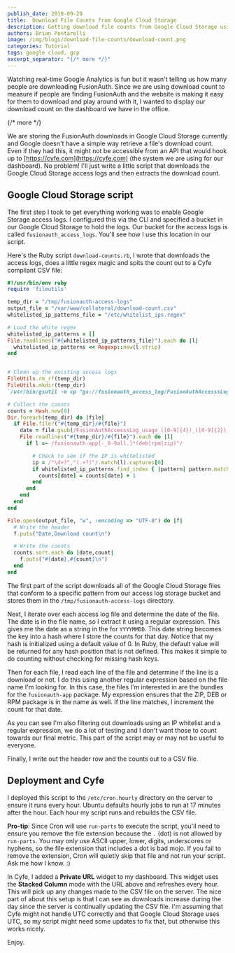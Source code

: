```yaml
---
publish_date: 2018-09-20 
title:  Download File Counts from Google Cloud Storage
description: Getting download file counts from Google Cloud Storage using access logs and a Ruby script.
authors: Brian Pontarelli
image: /img/blogs/download-file-counts/download-count.png
categories: Tutorial
tags: google cloud, gcp
excerpt_separator: "{/* more */}"
---
```


Watching real-time Google Analytics is fun but it wasn't telling us how many people are downloading FusionAuth. Since we are using download count to measure if people are finding FusionAuth and the website is making it easy for them to download and play around with it, I wanted to display our download count on the dashboard we have in the office.

{/* more */}

We are storing the FusionAuth downloads in Google Cloud Storage currently and Google doesn't have a simple way retrieve a file's download count. Even if they had this, it might not be accessible from an API that would hook up to [https://cyfe.com](https://cyfe.com) (the system we are using for our dashboard). No problem! I'll just write a little script that downloads the Google Cloud Storage access logs and then extracts the download count.

## Google Cloud Storage script

The first step I took to get everything working was to enable Google Storage access logs. I configured this via the CLI and specified a bucket in our Google Cloud Storage to hold the logs. Our bucket for the access logs is called `fusionauth_access_logs`. You'll see how I use this location in our script. 

Here's the Ruby script `download-counts.rb`, I wrote that downloads the access logs, does a little regex magic and spits the count out to a Cyfe compliant CSV file:

```ruby
#!/usr/bin/env ruby
require 'fileutils'

temp_dir = "/tmp/fusionauth-access-logs"
output_file = "/var/www/collateral/download-count.csv"
whitelisted_ip_patterns_file = "/etc/whitelist_ips.regex"

# Load the white regex
whitelisted_ip_patterns = []
File.readlines("#{whitelisted_ip_patterns_file}").each do |l|
  whitelisted_ip_patterns << Regexp::new(l.strip)
end


# Clean up the existing access logs
FileUtils.rm_rf(temp_dir)
FileUtils.mkdir(temp_dir)
`/usr/bin/gsutil -m cp "gs://fusionauth_access_log/FusionAuthAccesssLog_usage_*" #{temp_dir} > /dev/null 2>&1`

# Collect the counts
counts = Hash.new(0)
Dir.foreach(temp_dir) do |file|
  if File.file?("#{temp_dir}/#{file}")
    date = file.gsub(/FusionAuthAccesssLog_usage_([0-9]{4})_([0-9]{2})_([0-9]{2}).*/, '\1\2\3')
    File.readlines("#{temp_dir}/#{file}").each do |l|
      if l =~ /fusionauth-app[-_0-9all.]*(deb|rpm|zip)"/

        # Check to see if the IP is whitelisted
        ip = /"\d+?","(.+?)"/.match(l).captures[0]
        if whitelisted_ip_patterns.find_index { |pattern| pattern.match(ip) } == nil
          counts[date] = counts[date] + 1
        end
      end
    end
  end
end

File.open(output_file, "w", :encoding => "UTF-8") do |f|
  # Write the header
  f.puts("Date,Download count\n")

  # Write the counts
  counts.sort.each do |date,count|
    f.puts("#{date},#{count}\n")
  end
end
```

The first part of the script downloads all of the Google Cloud Storage files that conform to a specific pattern from our access log storage bucket and stores them in the `/tmp/fusionauth-access-logs` directory.

Next, I iterate over each access log file and determine the date of the file. The date is in the file name, so I extract it using a regular expression. This gives me the date as a string in the for `YYYYMMDD`. This date string becomes the key into a hash where I store the counts for that day. Notice that my hash is initialized using a default value of <InlineFieldValue>0</InlineFieldValue>. In Ruby, the default value will be returned for any hash position that is not defined. This makes it simple to do counting without checking for missing hash keys.

Then for each file, I read each line of the file and determine if the line is a download or not. I do this using another regular expression based on the file name I'm looking for. In this case, the files I'm interested in are the bundles for the `fusionauth-app` package. My expression ensures that the ZIP, DEB or RPM package is in the name as well. If the line matches, I increment the count for that date.

As you can see I'm also filtering out downloads using an IP whitelist and a regular expression, we do a lot of testing and I don't want those to count towards our final metric. This part of the script may or may not be useful to everyone.

Finally, I write out the header row and the counts out to a CSV file.

## Deployment and Cyfe

I deployed this script to the `/etc/cron.hourly` directory on the server to ensure it runs every hour. Ubuntu defaults hourly jobs to run at 17 minutes after the hour. Each hour my script runs and rebuilds the CSV file. 

**Pro-tip**: Since Cron will use `run-parts` to execute the script, you'll need to ensure you remove the file extension because the `.` (dot) is not allowed by `run-parts`. You may only use ASCII upper, lower, digits, underscores or hyphens, so the file extension that includes a dot is bad mojo. If you fail to remove the extension, Cron will quietly skip that file and not run your script. Ask me how I know. :)

In Cyfe, I added a **Private URL** widget to my dashboard. This widget uses the **Stacked Column** mode with the URL above and refreshes every hour. This will pick up any changes made to the CSV file on the server. The nice part of about this setup is that I can see as downloads increase during the day since the server is continually updating the CSV file. I'm assuming that Cyfe might not handle UTC correctly and that Google Cloud Storage uses UTC, so my script might need some updates to fix that, but otherwise this works nicely.

Enjoy.
  
